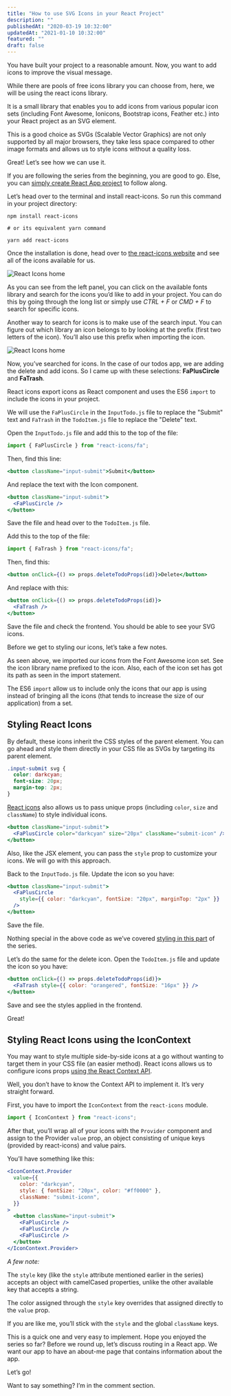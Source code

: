 ```yaml
---
title: "How to use SVG Icons in your React Project"
description: ""
publishedAt: "2020-03-19 10:32:00"
updatedAt: "2021-01-10 10:32:00"
featured: ""
draft: false
---
```


You have built your project to a reasonable amount. Now, you want to add icons to improve the visual message.

While there are pools of free icons library you can choose from, here, we will be using the react icons library.

It is a small library that enables you to add icons from various popular icon sets (including Font Awesome, Ionicons, Bootstrap icons, Feather etc.) into your React project as an SVG element.

This is a good choice as SVGs (Scalable Vector Graphics) are not only supported by all major browsers, they take less space compared to other image formats and allows us to style icons without a quality loss.

Great! Let’s see how we can use it.

If you are following the series from the beginning, you are good to go. Else, you can [simply create React App project](/react-tutorial-for-beginners/ "react tutorial") to follow along.

Let’s head over to the terminal and install react-icons. So run this command in your project directory:

```
npm install react-icons

# or its equivalent yarn command

yarn add react-icons
```

Once the installation is done, head over to [the react-icons website](https://react-icons.github.io/react-icons/ "react icons") and see all of the icons available for us.

![React Icons home](./images/react-icon-fa.png)

As you can see from the left panel, you can click on the available fonts library and search for the icons you’d like to add in your project. You can do this by going through the long list or simply use _CTRL + F_ or _CMD + F_ to search for specific icons.

Another way to search for icons is to make use of the search input. You can figure out which library an icon belongs to by looking at the prefix (first two letters of the icon). You’ll also use this prefix when importing the icon.

![React Icons home](./images/react-icon-search.png)

Now, you’ve searched for icons. In the case of our todos app, we are adding the delete and add icons. So I came up with these selections: **FaPlusCircle** and **FaTrash**.

React icons export icons as React component and uses the ES6 `import` to include the icons in your project.

We will use the `FaPlusCircle` in the `InputTodo.js` file to replace the "Submit" text and `FaTrash` in the `TodoItem.js` file to replace the "Delete" text.

Open the `InputTodo.js` file and add this to the top of the file:

```js
import { FaPlusCircle } from "react-icons/fa";
```

Then, find this line:

```jsx
<button className="input-submit">Submit</button>
```

And replace the text with the Icon component.

```jsx
<button className="input-submit">
  <FaPlusCircle />
</button>
```

Save the file and head over to the `TodoItem.js` file.

Add this to the top of the file:

```js
import { FaTrash } from "react-icons/fa";
```

Then, find this:

```jsx
<button onClick={() => props.deleteTodoProps(id)}>Delete</button>
```

And replace with this:

```jsx
<button onClick={() => props.deleteTodoProps(id)}>
  <FaTrash />
</button>
```

Save the file and check the frontend. You should be able to see your SVG icons.

Before we get to styling our icons, let’s take a few notes.

As seen above, we imported our icons from the Font Awesome icon set. See the icon library name prefixed to the icon. Also, each of the icon set has got its path as seen in the import statement.

The ES6 `import` allow us to include only the icons that our app is using instead of bringing all the icons (that tends to increase the size of our application) from a set.

## Styling React Icons

By default, these icons inherit the CSS styles of the parent element. You can go ahead and style them directly in your CSS file as SVGs by targeting its parent element.

```css
.input-submit svg {
  color: darkcyan;
  font-size: 20px;
  margin-top: 2px;
}
```

[React icons](https://github.com/react-icons/react-icons "react icons") also allows us to pass unique props (including `color`, `size` and `className`) to style individual icons.

```jsx
<button className="input-submit">
  <FaPlusCircle color="darkcyan" size="20px" className="submit-icon" />
</button>
```

Also, like the JSX element, you can pass the `style` prop to customize your icons. We will go with this approach.

Back to the `InputTodo.js` file. Update the icon so you have:

```jsx
<button className="input-submit">
  <FaPlusCircle
    style={{ color: "darkcyan", fontSize: "20px", marginTop: "2px" }}
  />
</button>
```

Save the file.

Nothing special in the above code as we’ve covered [styling in this part](/css-in-reactjs-app/ "css in react") of the series.

Let’s do the same for the delete icon. Open the `TodoItem.js` file and update the icon so you have:

```jsx
<button onClick={() => props.deleteTodoProps(id)}>
  <FaTrash style={{ color: "orangered", fontSize: "16px" }} />
</button>
```

Save and see the styles applied in the frontend.

Great!

## Styling React Icons using the IconContext

You may want to style multiple side-by-side icons at a go without wanting to target them in your CSS file (an easier method). React icons allows us to configure icons props [using the React Context API](/react-context-api/ "react context api").

Well, you don’t have to know the Context API to implement it. It’s very straight forward.

First, you have to import the `IconContext` from the `react-icons` module.

```js
import { IconContext } from "react-icons";
```

After that, you’ll wrap all of your icons with the `Provider` component and assign to the Provider `value` prop, an object consisting of unique keys (provided by react-icons) and value pairs.

You’ll have something like this:

```jsx
<IconContext.Provider
  value={{
    color: "darkcyan",
    style: { fontSize: "20px", color: "#ff0000" },
    className: "submit-iconn",
  }}
>
  <button className="input-submit">
    <FaPlusCircle />
    <FaPlusCircle />
    <FaPlusCircle />
  </button>
</IconContext.Provider>
```

_A few note:_

The `style` key (like the `style` attribute mentioned earlier in the series) accepts an object with camelCased properties, unlike the other available key that accepts a string.

The color assigned through the `style` key overrides that assigned directly to the `value` prop.

If you are like me, you’ll stick with the `style` and the global `className` keys.

This is a quick one and very easy to implement. Hope you enjoyed the series so far? Before we round up, let’s discuss routing in a React app. We want our app to have an about-me page that contains information about the app.

Let’s go!

Want to say something? I’m in the comment section.
